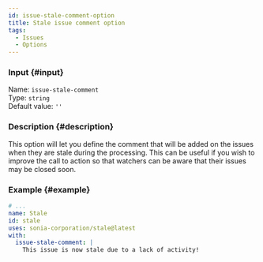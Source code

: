```yaml
---
id: issue-stale-comment-option
title: Stale issue comment option
tags:
  - Issues
  - Options
---
```


### Input {#input}

Name: `issue-stale-comment`  
Type: `string`  
Default value: `''`

### Description {#description}

This option will let you define the comment that will be added on the issues when they are stale during the processing.
This can be useful if you wish to improve the call to action so that watchers can be aware that their issues may be closed soon.

### Example {#example}

```yml {6}
# ...
name: Stale
id: stale
uses: sonia-corporation/stale@latest
with:
  issue-stale-comment: |
    This issue is now stale due to a lack of activity!
```
